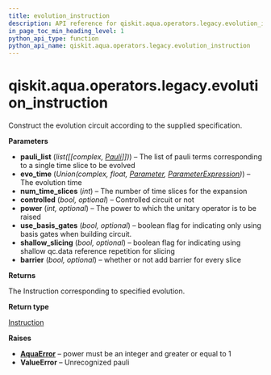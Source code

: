 ```yaml
---
title: evolution_instruction
description: API reference for qiskit.aqua.operators.legacy.evolution_instruction
in_page_toc_min_heading_level: 1
python_api_type: function
python_api_name: qiskit.aqua.operators.legacy.evolution_instruction
---
```


<span id="qiskit-aqua-operators-legacy-evolution-instruction" />

# qiskit.aqua.operators.legacy.evolution\_instruction

<Function id="qiskit.aqua.operators.legacy.evolution_instruction" isDedicatedPage={true} github="https://github.com/qiskit-community/qiskit-aqua/tree/stable/0.9/qiskit/aqua/operators/legacy/common.py" signature="evolution_instruction(pauli_list, evo_time, num_time_slices, controlled=False, power=1, use_basis_gates=True, shallow_slicing=False, barrier=False)">
  Construct the evolution circuit according to the supplied specification.

  **Parameters**

  *   **pauli\_list** (*list(\[\[complex,* [*Pauli*](qiskit.quantum_info.Pauli "qiskit.quantum_info.Pauli")*]])*) – The list of pauli terms corresponding to a single time slice to be evolved
  *   **evo\_time** (*Union(complex, float,* [*Parameter*](qiskit.circuit.Parameter "qiskit.circuit.Parameter")*,* [*ParameterExpression*](qiskit.circuit.ParameterExpression "qiskit.circuit.ParameterExpression")*)*) – The evolution time
  *   **num\_time\_slices** (*int*) – The number of time slices for the expansion
  *   **controlled** (*bool, optional*) – Controlled circuit or not
  *   **power** (*int, optional*) – The power to which the unitary operator is to be raised
  *   **use\_basis\_gates** (*bool, optional*) – boolean flag for indicating only using basis gates when building circuit.
  *   **shallow\_slicing** (*bool, optional*) – boolean flag for indicating using shallow qc.data reference repetition for slicing
  *   **barrier** (*bool, optional*) – whether or not add barrier for every slice

  **Returns**

  The Instruction corresponding to specified evolution.

  **Return type**

  [Instruction](qiskit.circuit.Instruction "qiskit.circuit.Instruction")

  **Raises**

  *   [**AquaError**](qiskit.aqua.AquaError "qiskit.aqua.AquaError") – power must be an integer and greater or equal to 1
  *   **ValueError** – Unrecognized pauli
</Function>

